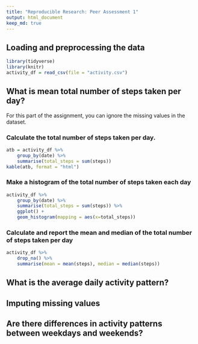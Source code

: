 ---
title: "Reproducible Research: Peer Assessment 1"
output: html_document
keep_md: true
---


## Loading and preprocessing the data

```{r}
library(tidyverse)
library(knitr)
activity_df = read_csv(file = "activity.csv")

```


## What is mean total number of steps taken per day?
For this part of the assignment, you can ignore the missing values in the dataset.

### Calculate the total number of steps taken per day.

```{r}
atb = activity_df %>%
    group_by(date) %>%
    summarise(total_steps = sum(steps)) 
kable(atb, format = "html")
```

###  Make a histogram of the total number of steps taken each day
```{r}
activity_df %>%
    group_by(date) %>%
    summarise(total_steps = sum(steps)) %>%
    ggplot() +
    geom_histogram(mapping = aes(x=total_steps))
```

###  Calculate and report the mean and median of the total number of steps taken per day

```{r}
activity_df %>%
    drop_na() %>%
    summarise(mean = mean(steps), median = median(steps))
```


## What is the average daily activity pattern?



## Imputing missing values



## Are there differences in activity patterns between weekdays and weekends?
